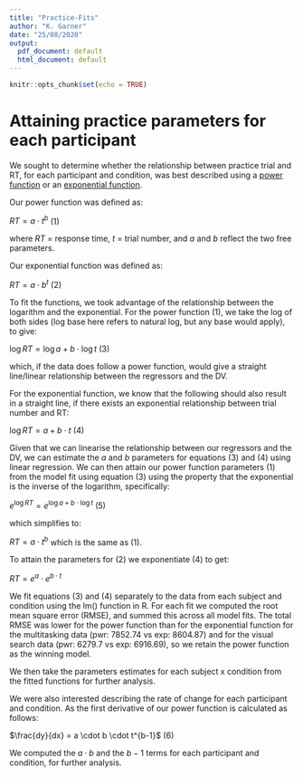 ```yaml
---
title: "Practice-Fits"
author: "K. Garner"
date: "25/08/2020"
output:
  pdf_document: default
  html_document: default
---
```


```r
knitr::opts_chunk$set(echo = TRUE)
```

# Attaining practice parameters for each participant

We sought to determine whether the relationship between practice trial and RT, for each participant and condition, was best described using a [power function](https://www.semanticscholar.org/paper/Mechanisms-of-Skill-Acquisition-and-the-Law-of-Newell/8f410281861aae69abb29bda90497c86ca929823) or an [exponential function](https://link.springer.com/article/10.3758/BF03212979).

Our power function was defined as:

$RT = a \cdot t^{b}$ 					(1)

where $RT$ = response time, $t$ = trial number, and $a$ and $b$ reflect the two free parameters.

Our exponential function was defined as:

$RT = a \cdot b^{t}$ 					(2)

To fit the functions, we took advantage of the relationship between the logarithm and the exponential. For the power function (1), we take the log of both sides (log base here refers to natural log, but any base would apply), to give:

$\log{RT} = \log{a} + b \cdot \log{t}$  		(3)

which, if the data does follow a power function, would give a straight line/linear relationship between the regressors and the DV.

For the exponential function, we know that the following should also result in a straight line, if there exists an exponential relationship between trial number and RT:

$\log{RT} = a +  b \cdot t$ 			(4)

Given that we can linearise the relationship between our regressors and the DV, we can estimate the $a$ and $b$ parameters for equations (3) and (4) using linear regression. We can then attain our power function parameters (1) from the model fit using equation (3) using the property that the exponential is the inverse of the logarithm, specifically:

$e^{\log{RT}} = e^{\log{a} + b \cdot \log{t}}$ 			(5)

which simplifies to:

$RT = a \cdot t^b$ which is the same as (1).

To attain the parameters for (2) we exponentiate (4) to get:

$RT = e^{a} \cdot e^{b \cdot t}$ 

We fit equations (3) and (4) separately to the data from each subject and condition using the lm() function in R. For each fit we computed the root mean square error (RMSE), and summed this across all model fits. The total RMSE was lower for the power function than for the exponential function for the multitasking data (pwr: 7852.74 vs exp: 8604.87) and for the visual search data (pwr: 6279.7 vs exp: 6916.69), so we retain the power function as the winning model.

We then take the parameters estimates for each subject x condition from the fitted functions for further analysis.

We were also interested describing the rate of change for each participant and condition. As the first derivative of our power function is calculated as follows:

$\frac{dy}{dx} = a \cdot b \cdot t^{b-1}$        (6)

We computed the $a \cdot b$ and the $b-1$ terms for each participant and condition, for further analysis.

